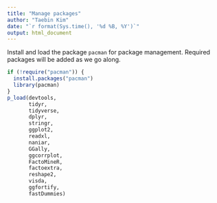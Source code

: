 ```yaml
---
title: "Manage packages"
author: "Taebin Kim"
date: "`r format(Sys.time(), '%d %B, %Y')`"
output: html_document
---
```


Install and load the package `pacman` for package management. Required 
packages will be added as we go along.

```r
if (!require("pacman")) {
  install.packages("pacman")
  library(pacman)
} 
p_load(devtools,
       tidyr,
       tidyverse,
       dplyr,
       stringr,
       ggplot2,
       readxl,
       naniar,
       GGally,
       ggcorrplot,
       FactoMineR,
       factoextra,
       reshape2,
       visda,
       ggfortify,
       fastDummies)
```